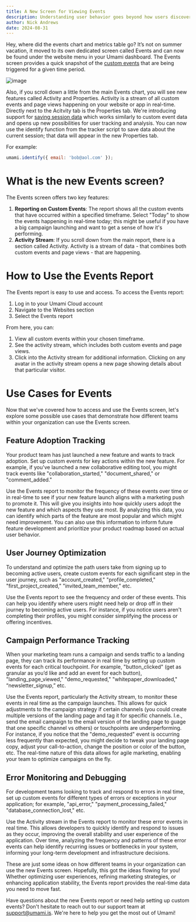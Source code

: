 ```yaml
---
title: A New Screen for Viewing Events
description: Understanding user behavior goes beyond how users discover and start using your product.
author: Nick Andrews
date: 2024-08-31
---
```


Hey, where did the events chart and metrics table go? It’s not on summer vacation, it moved to its own dedicated screen called Events and can now be found
under the website menu in your Umami dashboard. The Events screen provides a quick snapshot of the [custom events](https://umami.is/docs/track-events)
that are being triggered for a given time period.

![image](https://content.umami.is/images/screenshot-events-screen.png)

Also, if you scroll down a little from the main Events chart, you will see new features called Activity and Properties. Activity is a stream of all custom
events and page views happening on your website or app in real-time. Directly next to the Acitvity tab is the Properties tab.
We're introducing support for [saving session data](https://umami.is/docs/sessions#view-session-properties) which works similarly to custom event data and opens up new possibilities for user
tracking and analysis. You can now use the identify function from the tracker script to save data about the current session;
that data will appear in the new Properties tab.

For example:

```javascript
umami.identify({ email: 'bob@aol.com' });
```

# What is the new Events screen?

The Events screen offers two key features:

1. **Reporting on Custom Events**: The report shows all the custom events that have occurred within a specified timeframe. Select "Today" to show the events happening in real-time today; this might be useful if you have a big campaign launching and want to get a sense of how it's performing.
2. **Activity Stream**: If you scroll down from the main report, there is a section called Activity. Activity is a stream of data - that combines both custom events and page views - that are happening.

# How to Use the Events Report

The Events report is easy to use and access. To access the Events report:

1. Log in to your Umami Cloud account
2. Navigate to the Websites section
3. Select the Events report

From here, you can:

1. View all custom events within your chosen timeframe.
2. See the activity stream, which includes both custom events and page views.
3. Click into the Activity stream for additional information. Clicking on any avatar in the activity stream opens a new page showing details about that particular visitor.

# Use Cases for Events

Now that we've covered how to access and use the Events screen, let's explore some possible use cases that demonstrate how different teams within your organization can use the Events screen.

## Feature Adoption Tracking

Your product team has just launched a new feature and wants to track adoption. Set up custom events for key actions within the new feature. For example, if you've launched a new collaborative editing tool, you might track events like "collaboration_started," "document_shared," or "comment_added."

Use the Events report to monitor the frequency of these events over time or in real-time to see if your new feature launch aligns with a marketing push to promote it. This will give you insights into how quickly users adopt the new feature and which aspects they use most. By analyzing this data, you can identify which parts of the feature are most popular and which might need improvement. You can also use this information to inform future feature development and prioritize your product roadmap based on actual user behavior.

## User Journey Optimization

To understand and optimize the path users take from signing up to becoming active users, create custom events for each significant step in the user journey, such as "account_created," "profile_completed," "first_project_created," "invited_team_member," etc.

Use the Events report to see the frequency and order of these events. This can help you identify where users might need help or drop off in their journey to becoming active users. For instance, if you notice users aren't completing their profiles, you might consider simplifying the process or offering incentives.

## Campaign Performance Tracking

When your marketing team runs a campaign and sends traffic to a landing page, they can track its performance in real time by setting up custom events for each critical touchpoint. For example, "button_clicked" (get as granular as you’d like and add an event for each button), "landing_page_viewed," "demo_requested," "whitepaper_downloaded," “newsletter_signup,” etc.

Use the Events report, particularly the Activity stream, to monitor these events in real time as the campaign launches. This allows for quick adjustments to the campaign strategy if certain channels (you could create multiple versions of the landing page and tag it for specific channels. I.e., send the email campaign to the email version of the landing page to guage that one specific channel vs others) or touchpoints are underperforming. For instance, if you notice that the "demo_requested" event is occurring less frequently than expected, you might decide to tweak your landing page copy, adjust your call-to-action, change the position or color of the button, etc. The real-time nature of this data allows for agile marketing, enabling your team to optimize campaigns on the fly.

## Error Monitoring and Debugging

For development teams looking to track and respond to errors in real time, set up custom events for different types of errors or exceptions in your application; for example, "api_error," "payment_processing_failed," "database_connection_lost," etc.

Use the Activity stream in the Events report to monitor these error events in real time. This allows developers to quickly identify and respond to issues as they occur, improving the overall stability and user experience of the application. Over time, analyzing the frequency and patterns of these error events can help identify recurring issues or bottlenecks in your system, informing your long-term development and infrastructure decisions.

These are just some ideas on how different teams in your organization can use the new Events screen. Hopefully, this got the ideas flowing for you! Whether optimizing user experiences, refining marketing strategies, or enhancing application stability, the Events report provides the real-time data you need to move fast.

Have questions about the new Events report or need help setting up custom events? Don't hesitate to reach out to our support team at support@umami.is. We're here to help you get the most out of Umami!

